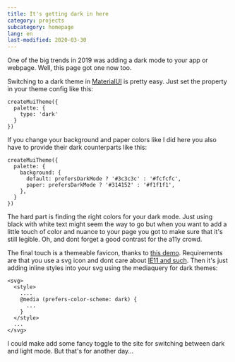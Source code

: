 ```yaml
---
title: It's getting dark in here
category: projects
subcategory: homepage
lang: en
last-modified: 2020-03-30
---
```


One of the big trends in 2019 was adding a dark mode to your app or webpage.
Well, this page got one now too.

Switching to a dark theme in [MaterialUI](https://material-ui.com/) is pretty
easy. Just set the property in your theme config like this:

```
createMuiTheme({
  palette: {
    type: 'dark'
  }
})
```

If you change your background and paper colors like I did here you also have to
provide their dark counterparts like this:

```
createMuiTheme({
  palette: {
    background: {
      default: prefersDarkMode ? '#3c3c3c' : '#fcfcfc',
      paper: prefersDarkMode ? '#314152' : '#f1f1f1',
    },
  }
})
```

The hard part is finding the right colors for your dark mode. Just using black
with white text might seem the way to go but when you want to add a little touch
of color and nuance to your page you got to make sure that it's still legible.
Oh, and dont forget a good contrast for the a11y crowd.

The final touch is a themeable favicon, thanks to
[this demo](https://blog.tomayac.com/2019/09/21/prefers-color-scheme-in-svg-favicons-for-dark-mode-icons/).
Requirements are that you use a svg icon and dont care about
[IE11 and such](https://caniuse.com/#feat=link-icon-svg). Then it's just adding
inline styles into your svg using the mediaquery for dark themes:

```
<svg>
  <style>
    ....
    @media (prefers-color-scheme: dark) {
      ...
    }
  </style>
  ...
</svg>
```

I could make add some fancy toggle to the site for switching between dark and
light mode. But that's for another day...
